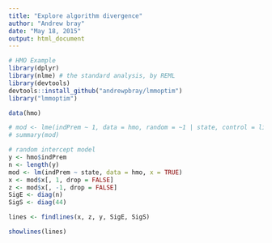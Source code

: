 ```yaml
---
title: "Explore algorithm divergence"
author: "Andrew bray"
date: "May 18, 2015"
output: html_document
---
```


```r
# HMO Example
library(dplyr)
library(nlme) # the standard analysis, by REML
library(devtools)
devtools::install_github("andrewpbray/lmmoptim")
library("lmmoptim")

data(hmo)

# mod <- lme(indPrem ~ 1, data = hmo, random = ~1 | state, control = list(apVar=TRUE))
# summary(mod)

# random intercept model
y <- hmo$indPrem
n <- length(y)
mod <- lm(indPrem ~ state, data = hmo, x = TRUE)
x <- mod$x[, 1, drop = FALSE]
z <- mod$x[, -1, drop = FALSE]
SigE <- diag(n)
SigS <- diag(44)

lines <- findlines(x, z, y, SigE, SigS)

showlines(lines)
```

